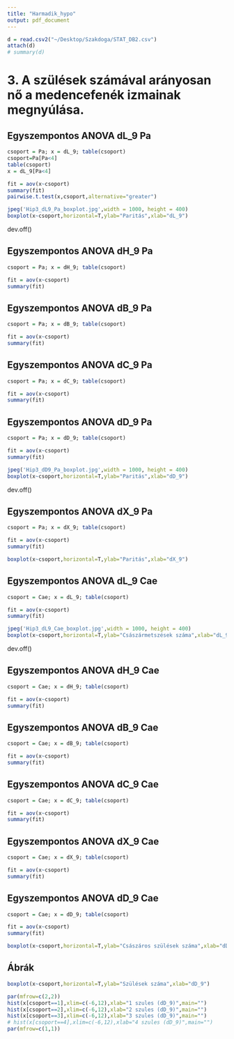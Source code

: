 ```yaml
---
title: "Harmadik_hypo"
output: pdf_document
---
```

```r
d = read.csv2("~/Desktop/Szakdoga/STAT_DB2.csv")
attach(d)
# summary(d)
```
# 3. A szülések számával arányosan nő a medencefenék izmainak megnyúlása.

## Egyszempontos ANOVA dL_9 Pa
```r
csoport = Pa; x = dL_9; table(csoport)
csoport=Pa[Pa<4]
table(csoport)
x = dL_9[Pa<4]
```
```r
fit = aov(x~csoport)
summary(fit)
pairwise.t.test(x,csoport,alternative="greater")
```
```r
jpeg('Hip3_dL9_Pa_boxplot.jpg',width = 1000, height = 400)
boxplot(x~csoport,horizontal=T,ylab="Paritás",xlab="dL_9")
```
dev.off()

## Egyszempontos ANOVA dH_9 Pa
```r
csoport = Pa; x = dH_9; table(csoport)
```
```r
fit = aov(x~csoport)
summary(fit)
```

## Egyszempontos ANOVA dB_9 Pa
```r
csoport = Pa; x = dB_9; table(csoport)
```
```r
fit = aov(x~csoport)
summary(fit)
```
## Egyszempontos ANOVA dC_9 Pa
```r
csoport = Pa; x = dC_9; table(csoport)
```
```r
fit = aov(x~csoport)
summary(fit)
```

## Egyszempontos ANOVA dD_9 Pa
```r
csoport = Pa; x = dD_9; table(csoport)
```
```r
fit = aov(x~csoport)
summary(fit)
```
```r
jpeg('Hip3_dD9_Pa_boxplot.jpg',width = 1000, height = 400)
boxplot(x~csoport,horizontal=T,ylab="Paritás",xlab="dD_9")
```
dev.off()

## Egyszempontos ANOVA dX_9 Pa
```r
csoport = Pa; x = dX_9; table(csoport)
```
```r
fit = aov(x~csoport)
summary(fit)
```
```r
boxplot(x~csoport,horizontal=T,ylab="Paritás",xlab="dX_9")
```

## Egyszempontos ANOVA dL_9 Cae
```r
csoport = Cae; x = dL_9; table(csoport)
```
```r
fit = aov(x~csoport)
summary(fit)
```
```r
jpeg('Hip3_dL9_Cae_boxplot.jpg',width = 1000, height = 400)
boxplot(x~csoport,horizontal=T,ylab="Császármetszések száma",xlab="dL_9")
```
dev.off()

## Egyszempontos ANOVA dH_9 Cae
```r
csoport = Cae; x = dH_9; table(csoport)
```
```r
fit = aov(x~csoport)
summary(fit)
```

## Egyszempontos ANOVA dB_9 Cae
```r
csoport = Cae; x = dB_9; table(csoport)
```
```r
fit = aov(x~csoport)
summary(fit)
```

## Egyszempontos ANOVA dC_9 Cae
```r
csoport = Cae; x = dC_9; table(csoport)
```
```r
fit = aov(x~csoport)
summary(fit)
```

## Egyszempontos ANOVA dX_9 Cae
```r
csoport = Cae; x = dX_9; table(csoport)
```
```r
fit = aov(x~csoport)
summary(fit)
```

## Egyszempontos ANOVA dD_9 Cae
```r
csoport = Cae; x = dD_9; table(csoport)
```
```r
fit = aov(x~csoport)
summary(fit)
```
```r
boxplot(x~csoport,horizontal=T,ylab="Császáros szülések száma",xlab="dD_9")
```

## Ábrák
```r
boxplot(x~csoport,horizontal=T,ylab="Szülések száma",xlab="dD_9")
```

```r
par(mfrow=c(2,2))
hist(x[csoport==1],xlim=c(-6,12),xlab="1 szules (dD_9)",main="")
hist(x[csoport==2],xlim=c(-6,12),xlab="2 szules (dD_9)",main="")
hist(x[csoport==3],xlim=c(-6,12),xlab="3 szules (dD_9)",main="")
# hist(x[csoport==4],xlim=c(-6,12),xlab="4 szules (dD_9)",main="")
par(mfrow=c(1,1))
```
